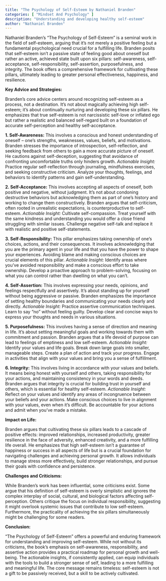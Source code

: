 ```yaml
---
title: "The Psychology of Self-Esteem by Nathaniel Branden"
categories: [ "Mindset And Psychology" ]
description: "Understanding and developing healthy self-esteem"
author: "Nathaniel Branden"
---
```

Nathaniel Branden's "The Psychology of Self-Esteem" is a seminal work in the field of self-esteem, arguing that it's not merely a positive feeling but a fundamental psychological need crucial for a fulfilling life.  Branden posits that self-esteem isn't a passive state of feeling good about oneself but rather an active, achieved state built upon six pillars:  self-awareness, self-acceptance, self-responsibility, self-assertion, purposefulness, and integrity.  The book offers a comprehensive framework for cultivating these pillars, ultimately leading to greater personal effectiveness, happiness, and resilience.

**Key Advice and Strategies:**

Branden's core advice centers around recognizing self-esteem as a process, not a destination. It's not about magically achieving high self-esteem; it's about continually nurturing and developing these six pillars.  He emphasizes that true self-esteem is not narcissistic self-love or inflated ego but rather a realistic and balanced self-regard built on a foundation of accurate self-perception and healthy self-acceptance.

**1. Self-Awareness:** This involves a conscious and honest understanding of oneself – one's strengths, weaknesses, values, beliefs, and motivations. Branden stresses the importance of introspection, self-reflection, and seeking feedback from others to gain a more accurate picture of oneself.  He cautions against self-deception, suggesting that avoidance of confronting uncomfortable truths only hinders growth.  *Actionable Insight:* Practice regular self-reflection through journaling, mindfulness exercises, and seeking constructive criticism. Analyze your thoughts, feelings, and behaviors to identify patterns and gain self-understanding.

**2. Self-Acceptance:**  This involves accepting all aspects of oneself, both positive and negative, without judgment.  It's not about condoning destructive behaviors but acknowledging them as part of one's history and working to change them constructively. Branden argues that self-criticism, often rooted in unrealistic expectations, is counterproductive to self-esteem.  *Actionable Insight:* Cultivate self-compassion. Treat yourself with the same kindness and understanding you would offer a close friend struggling with similar issues.  Challenge negative self-talk and replace it with realistic and positive self-statements.

**3. Self-Responsibility:**  This pillar emphasizes taking ownership of one's choices, actions, and their consequences. It involves acknowledging that you are the primary agent in your life and that you have the power to shape your experiences. Avoiding blame and making conscious choices are crucial elements of this pillar. *Actionable Insight:* Identify areas where you've avoided responsibility and make a conscious effort to take ownership.  Develop a proactive approach to problem-solving, focusing on what you can control rather than dwelling on what you can't.

**4. Self-Assertion:**  This involves expressing your needs, opinions, and feelings respectfully and assertively.  It's about standing up for yourself without being aggressive or passive.  Branden emphasizes the importance of setting healthy boundaries and communicating your needs clearly and directly. *Actionable Insight:* Practice assertive communication techniques. Learn to say "no" without feeling guilty.  Develop clear and concise ways to express your thoughts and needs in various situations.

**5. Purposefulness:**  This involves having a sense of direction and meaning in life.  It’s about setting meaningful goals and working towards them with commitment and passion. Branden argues that a life devoid of purpose can lead to feelings of emptiness and low self-esteem. *Actionable Insight:* Identify your values and life goals. Break down large goals into smaller, manageable steps. Create a plan of action and track your progress.  Engage in activities that align with your values and bring you a sense of fulfillment.

**6. Integrity:**  This involves living in accordance with your values and beliefs.  It means being honest with yourself and others, taking responsibility for your actions, and maintaining consistency in your words and deeds.  Branden argues that integrity is crucial for building trust in yourself and others, which is essential for healthy self-esteem.  *Actionable Insight:* Reflect on your values and identify any areas of incongruence between your beliefs and your actions.  Make conscious choices to live in alignment with your values, even when it’s difficult.  Be accountable for your actions and admit when you’ve made a mistake.


**Impact on Life:**

Branden argues that cultivating these six pillars leads to a cascade of positive effects: improved relationships, increased productivity, greater resilience in the face of adversity, enhanced creativity, and a more fulfilling life overall. He emphasizes that high self-esteem isn't a guarantee of happiness or success in all aspects of life but is a crucial foundation for navigating challenges and achieving personal growth.  It allows individuals to manage stress more effectively, build stronger relationships, and pursue their goals with confidence and persistence.

**Challenges and Criticisms:**

While Branden's work has been influential, some criticisms exist.  Some argue that his definition of self-esteem is overly simplistic and ignores the complex interplay of social, cultural, and biological factors affecting self-perception.  Others critique the focus on individual responsibility, suggesting it might overlook systemic issues that contribute to low self-esteem.  Furthermore, the practicality of achieving the six pillars simultaneously might be challenging for some readers.


**Conclusion:**

"The Psychology of Self-Esteem" offers a powerful and enduring framework for understanding and improving self-esteem. While not without its criticisms, the book's emphasis on self-awareness, responsibility, and assertive action provides a practical roadmap for personal growth and well-being.  The actionable insights, if consistently applied, can equip individuals with the tools to build a stronger sense of self, leading to a more fulfilling and meaningful life. The core message remains timeless:  self-esteem is not a gift to be passively received, but a skill to be actively cultivated.

